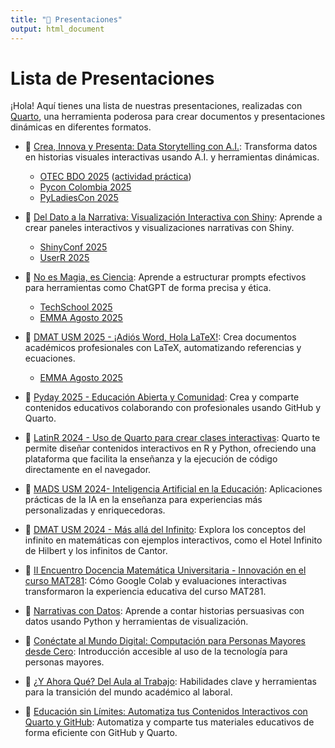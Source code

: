 ```yaml
---
title: "🎉 Presentaciones"
output: html_document
---
```


# Lista de Presentaciones

¡Hola! Aquí tienes una lista de nuestras presentaciones, realizadas con [Quarto](https://quarto.org/), una herramienta poderosa para crear documentos y presentaciones dinámicas en diferentes formatos.

-   🎤 [Crea, Innova y Presenta: Data Storytelling con A.I.](visualization_2024/presentacion.html): Transforma datos en historias visuales interactivas usando A.I. y herramientas dinámicas.

    -   [OTEC BDO 2025](shiny_2025/presentacion_ext.html) ([actividad práctica](shiny_2025/presentacion_ext2.qmd))\
    -   [Pycon Colombia 2025](shiny_2025/presentacion_pc.html)
    -   [PyLadiesCon 2025](visualization_2024/presentacion_pyladies.html)

-   🎤 [Del Dato a la Narrativa: Visualización Interactiva con Shiny](shiny_2025/presentacion_es.html): Aprende a crear paneles interactivos y visualizaciones narrativas con Shiny.

    -   [ShinyConf 2025](shiny_2025/presentacion.html)\
    -   [UserR 2025](shiny_2025/presentacion_user.html)

-   🎤 [No es Magia, es Ciencia](prompts_chatgpt/presentacion.html): Aprende a estructurar prompts efectivos para herramientas como ChatGPT de forma precisa y ética.

    -   [TechSchool 2025](prompts_chatgpt/presentacion.html)
    -   [EMMA Agosto 2025](prompts_chatgpt/presentacion_emma.html)

-   🎤 [DMAT USM 2025 - ¡Adiós Word, Hola LaTeX!](latex_2025/presentacion.html): Crea documentos académicos profesionales con LaTeX, automatizando referencias y ecuaciones.

    -   [EMMA Agosto 2025](latex_2025/presentacion_emma.html)

-   🎤 [Pyday 2025 - Educación Abierta y Comunidad](comunidad_2025/presentacion.html): Crea y comparte contenidos educativos colaborando con profesionales usando GitHub y Quarto.

-   🎤 [LatinR 2024 - Uso de Quarto para crear clases interactivas](latinr_2024/presentacion.html): Quarto te permite diseñar contenidos interactivos en R y Python, ofreciendo una plataforma que facilita la enseñanza y la ejecución de código directamente en el navegador.

-   🎤 [MADS USM 2024- Inteligencia Artificial en la Educación](mads_2024/presentacion.html): Aplicaciones prácticas de la IA en la enseñanza para experiencias más personalizadas y enriquecedoras.

-   🎤 [DMAT USM 2024 - Más allá del Infinito](infinity_2024/presentacion.html): Explora los conceptos del infinito en matemáticas con ejemplos interactivos, como el Hotel Infinito de Hilbert y los infinitos de Cantor.

-   🎤 [II Encuentro Docencia Matemática Universitaria - Innovación en el curso MAT281](uc_2024/presentacion.html): Cómo Google Colab y evaluaciones interactivas transformaron la experiencia educativa del curso MAT281.

-   🎤 [Narrativas con Datos](narrativas_2024/presentacion.html): Aprende a contar historias persuasivas con datos usando Python y herramientas de visualización.

-   🎤 [Conéctate al Mundo Digital: Computación para Personas Mayores desde Cero](computacion_2024/presentacion.html): Introducción accesible al uso de la tecnología para personas mayores.

-   🎤 [¿Y Ahora Qué? Del Aula al Trabajo](profesional_2024/presentacion.html): Habilidades clave y herramientas para la transición del mundo académico al laboral.

-   🎤 [Educación sin Límites: Automatiza tus Contenidos Interactivos con Quarto y GitHub](pycon_usa_2025/presentacion.html): Automatiza y comparte tus materiales educativos de forma eficiente con GitHub y Quarto.